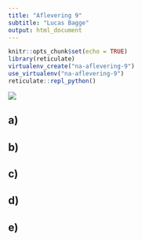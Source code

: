 ```yaml
---
title: "Aflevering 9"
subtitle: "Lucas Bagge"
output: html_document
---
```


```r
knitr::opts_chunk$set(echo = TRUE)
library(reticulate)
virtualenv_create("na-aflevering-9")
use_virtualenv("na-aflevering-9")
reticulate::repl_python()
```

![](na-alf-9.png)

## a)



## b)

## c)

## d)

## e)
